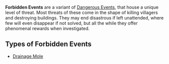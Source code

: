 '''Forbidden Events''' are a variant of [[Dangerous Events]], that house a unique level of threat. Most threats of these come in the shape of killing villagers and destroying buildings. They may end disastrous if left unattended, where few will even disappear if not solved, but all the while they offer phenomenal rewards when investigated.

== Types of Forbidden Events ==
* [[Drainage Mole]]
